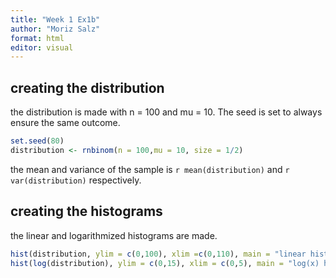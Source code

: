 ---
title: "Week 1 Ex1b"
author: "Moriz Salz"
format: html
editor: visual
---

## creating the distribution

the distribution is made with n = 100 and mu = 10. The seed is set to always ensure the same outcome.

```{r}
set.seed(80)
distribution <- rnbinom(n = 100,mu = 10, size = 1/2)

```

the mean and variance of the sample is `r mean(distribution)` and `r var(distribution)` respectively.

## creating the histograms

the linear and logarithmized histograms are made.

```{r}
hist(distribution, ylim = c(0,100), xlim =c(0,110), main = "linear histogram" )
hist(log(distribution), ylim = c(0,15), xlim = c(0,5), main = "log(x) histogram")
```
